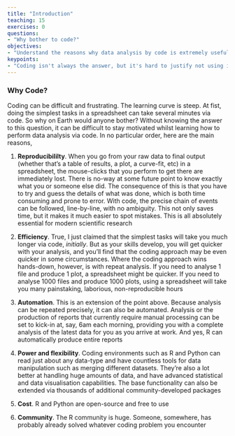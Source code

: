 ```yaml
---
title: "Introduction"
teaching: 15
exercises: 0
questions:
- "Why bother to code?"
objectives:
- "Understand the reasons why data analysis by code is extremely useful"
keypoints:
- "Coding isn't always the answer, but it's hard to justify not using it for anything large-scale and/or important"
---
```


### Why Code?

Coding can be difficult and frustrating. The learning curve is steep. At fist, doing the simplest tasks in a spreadsheet can take several minutes via code. So why on Earth would anyone bother? Without knowing the answer to this question, it can be difficult to stay motivated whilst learning how to perform data analysis via code. In no particular order, here are the main reasons,

1) **Reproducibililty**. When you go from your raw data to final output (whether that's a table of results, a plot, a curve-fit, etc) in a spreadsheet, the mouse-clicks that you perform to get there are immediately lost. There is no-way at some future point to know exactly what you or someone else did. The consequence of this is that you have to try and guess the details of what was done, which is both time consuming and prone to error. With code, the precise chain of events can be followed, line-by-line, with no ambiguity. This not only saves time, but it makes it much easier to spot mistakes. This is all absolutely essential for modern scientific research

2) **Efficiency**. True, I just claimed that the simplest tasks will take you much longer via code, *initially*. But as your skills develop, you will get quicker with your analysis, and you'll find that
the coding approach may be even quicker in some circumstances. Where the coding approach wins hands-down, however, is with repeat analysis. If you need to analyse 1 file and produce 1 plot, a spreadsheet might be quicker. If you need to analyse 1000 files and produce 1000 plots, using a spreadsheet will take you many painstaking, laborious, non-reproducible hours

3) **Automation**. This is an extension of the point above. Because analysis can be repeated precisely, it can also be automated. Analysis or the production of reports that currently require manual processing can be set to kick-in at, say, 6am each morning, providing you with a complete analysis of the latest data for you as you arrive at work. And yes, R can automatically produce entire reports

4) **Power and flexibility**. Coding environments such as R and Python can read just about any data-type and have countless tools for data manipulation such as merging different datasets. They're also a
lot better at handling huge amounts of data, and have advanced statistical and data visualisation capabilities. The base functionality can also be extended via thousands of additional community-developed packages

5) **Cost**. R and Python are open-source and free to use

6) **Community**. The R community is huge. Someone, somewhere, has probably already solved whatever coding problem you encounter